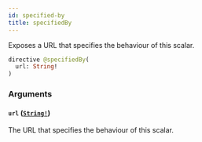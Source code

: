 ```yaml
---
id: specified-by
title: specifiedBy
---
```


Exposes a URL that specifies the behaviour of this scalar.

```graphql
directive @specifiedBy(
  url: String!
)
```

### Arguments

#### `url` ([`String!`](../scalars/string.mdx))

The URL that specifies the behaviour of this scalar.
